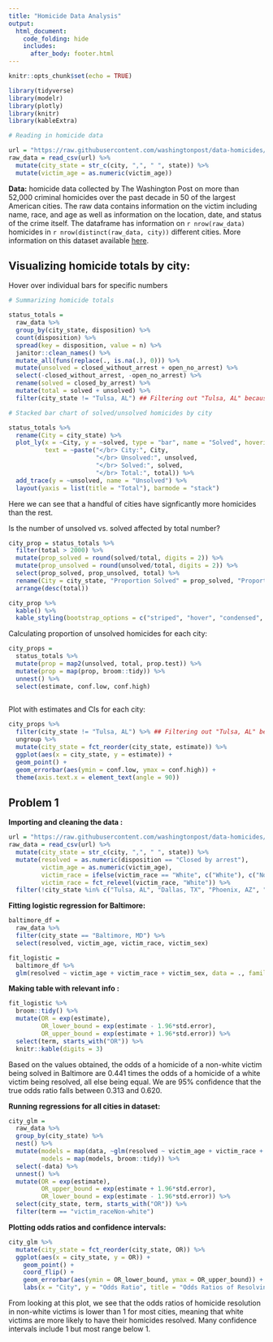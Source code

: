 ```yaml
---
title: "Homicide Data Analysis"
output:
  html_document:
    code_folding: hide
    includes:
      after_body: footer.html
---
```

```r
knitr::opts_chunk$set(echo = TRUE)

library(tidyverse)
library(modelr)
library(plotly)
library(knitr)
library(kableExtra)
```


```r
# Reading in homicide data

url = "https://raw.githubusercontent.com/washingtonpost/data-homicides/master/homicide-data.csv"
raw_data = read_csv(url) %>% 
  mutate(city_state = str_c(city, ",", " ", state)) %>% 
  mutate(victim_age = as.numeric(victim_age))
```

**Data:** homicide data collected by The Washington Post on more than 52,000 criminal homicides over the past decade in 50 of the largest American cities. The raw data contains information on the victim including name, race, and age as well as information on the location, date, and status of the crime itself. The dataframe has information on `r nrow(raw_data)` homicides in `r nrow(distinct(raw_data, city))` different cities. More information on this dataset available [here](https://github.com/washingtonpost/data-homicides).

## Visualizing homicide totals by city:
Hover over individual bars for specific numbers

```r
# Summarizing homicide totals

status_totals = 
  raw_data %>% 
  group_by(city_state, disposition) %>% 
  count(disposition) %>% 
  spread(key = disposition, value = n) %>% 
  janitor::clean_names() %>% 
  mutate_all(funs(replace(., is.na(.), 0))) %>% 
  mutate(unsolved = closed_without_arrest + open_no_arrest) %>% 
  select(-closed_without_arrest, -open_no_arrest) %>% 
  rename(solved = closed_by_arrest) %>% 
  mutate(total = solved + unsolved) %>%  
  filter(city_state != "Tulsa, AL") ## Filtering out "Tulsa, AL" because that is not a real place
```

```r
# Stacked bar chart of solved/unsolved homicides by city

status_totals %>% 
  rename(City = city_state) %>% 
  plot_ly(x = ~City, y = ~solved, type = "bar", name = "Solved", hoverinfo = "text",
          text = ~paste("</br> City:", City,
                        "</br> Unsolved:", unsolved,
                        "</br> Solved:", solved,
                        "</br> Total:", total)) %>% 
  add_trace(y = ~unsolved, name = "Unsolved") %>% 
  layout(yaxis = list(title = "Total"), barmode = "stack")
```

Here we can see that a handful of cities have signficantly more homicides than the rest. 

Is the number of unsolved vs. solved affected by total number?

```r
city_prop = status_totals %>% 
  filter(total > 2000) %>% 
  mutate(prop_solved = round(solved/total, digits = 2)) %>% 
  mutate(prop_unsolved = round(unsolved/total, digits = 2)) %>% 
  select(prop_solved, prop_unsolved, total) %>% 
  rename(City = city_state, "Proportion Solved" = prop_solved, "Proportion Unsolved" = prop_unsolved) %>% 
  arrange(desc(total))

city_prop %>% 
  kable() %>% 
  kable_styling(bootstrap_options = c("striped", "hover", "condensed", "responsive"))

```

Calculating proportion of unsolved homicides for each city:

```r
city_props = 
  status_totals %>% 
  mutate(prop = map2(unsolved, total, prop.test)) %>% 
  mutate(prop = map(prop, broom::tidy)) %>% 
  unnest() %>% 
  select(estimate, conf.low, conf.high) 
  
```

Plot with estimates and CIs for each city:

```r
city_props %>% 
  filter(city_state != "Tulsa, AL") %>% ## Filtering out "Tulsa, AL" because that is not a real place
  ungroup %>% 
  mutate(city_state = fct_reorder(city_state, estimate)) %>% 
  ggplot(aes(x = city_state, y = estimate)) +
  geom_point() +
  geom_errorbar(aes(ymin = conf.low, ymax = conf.high)) +
  theme(axis.text.x = element_text(angle = 90))

```




## Problem 1

**Importing and cleaning the data :**

```r
url = "https://raw.githubusercontent.com/washingtonpost/data-homicides/master/homicide-data.csv"
raw_data = read_csv(url) %>% 
  mutate(city_state = str_c(city, ",", " ", state)) %>% 
  mutate(resolved = as.numeric(disposition == "Closed by arrest"),
         victim_age = as.numeric(victim_age),
         victim_race = ifelse(victim_race == "White", c("White"), c("Non-white")),
         victim_race = fct_relevel(victim_race, "White")) %>% 
  filter(!city_state %in% c("Tulsa, AL", "Dallas, TX", "Phoenix, AZ", "Kansas City, MO"))

```

**Fitting logistic regression for Baltimore:**

```r
baltimore_df = 
  raw_data %>% 
  filter(city_state == "Baltimore, MD") %>% 
  select(resolved, victim_age, victim_race, victim_sex)

fit_logistic = 
  baltimore_df %>% 
  glm(resolved ~ victim_age + victim_race + victim_sex, data = ., family = binomial())

```

**Making table with relevant info :**

```r
fit_logistic %>% 
  broom::tidy() %>% 
  mutate(OR = exp(estimate),
         OR_lower_bound = exp(estimate - 1.96*std.error),
         OR_upper_bound = exp(estimate + 1.96*std.error)) %>%
  select(term, starts_with("OR")) %>% 
  knitr::kable(digits = 3)
```

Based on the values obtained, the odds of a homicide of a non-white victim being solved in Baltimore are 0.441 times the odds of a homicide of a white victim being resolved, all else being equal. We are 95% confidence that the true odds ratio falls between 0.313 and 0.620. 

**Running regressions for all cities in dataset:**

```r
city_glm = 
  raw_data %>% 
  group_by(city_state) %>% 
  nest() %>% 
  mutate(models = map(data, ~glm(resolved ~ victim_age + victim_race + victim_sex, data = ., family = binomial())),
         models = map(models, broom::tidy)) %>% 
  select(-data) %>%
  unnest() %>% 
  mutate(OR = exp(estimate),
         OR_upper_bound = exp(estimate + 1.96*std.error),
         OR_lower_bound = exp(estimate - 1.96*std.error)) %>% 
  select(city_state, term, starts_with("OR")) %>% 
  filter(term == "victim_raceNon-white") 
```

**Plotting odds ratios and confidence intervals:**

```r
city_glm %>%
  mutate(city_state = fct_reorder(city_state, OR)) %>%
  ggplot(aes(x = city_state, y = OR)) +
    geom_point() +
    coord_flip() +
    geom_errorbar(aes(ymin = OR_lower_bound, ymax = OR_upper_bound)) +
    labs(x = "City", y = "Odds Ratio", title = "Odds Ratios of Resolving Homicides in Non-white vs. White Victims")
```

From looking at this plot, we see that the odds ratios of homicide resolution in non-white victims is lower than 1 for most cities, meaning that white victims are more likely to have their homicides resolved. Many confidence intervals include 1 but most range below 1.